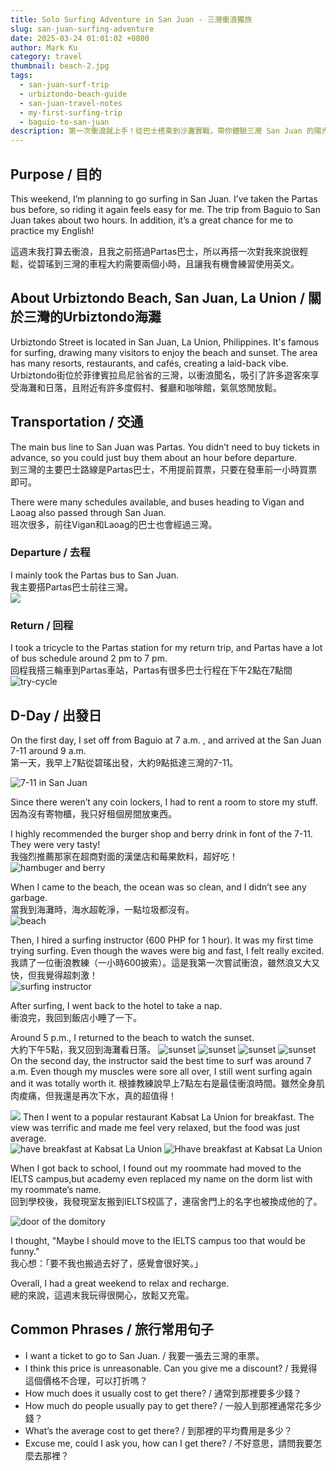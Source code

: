 ```yaml
---
title: Solo Surfing Adventure in San Juan - 三灣衝浪獨旅
slug: san-juan-surfing-adventure
date: 2025-03-24 01:01:02 +0800  
author: Mark Ku  
category: travel  
thumbnail: beach-2.jpg
tags:  
  - san-juan-surf-trip  
  - urbiztondo-beach-guide  
  - san-juan-travel-notes  
  - my-first-surfing-trip  
  - baguio-to-san-juan  
description: 第一次衝浪就上手！從巴士搭乘到沙灘實戰，帶你體驗三灣 San Juan 的陽光與海浪。
---
```


## Purpose / 目的  
This weekend, I’m planning to go surfing in San Juan. I’ve taken the Partas bus before, so riding it again feels easy for me. The trip from Baguio to San Juan takes about two hours. In addition, it’s a great chance for me to practice my English!  

這週末我打算去衝浪，且我之前搭過Partas巴士，所以再搭一次對我來說很輕鬆，從碧瑤到三灣的車程大約需要兩個小時，且讓我有機會練習使用英文。  

## About Urbiztondo Beach, San Juan, La Union / 關於三灣的Urbiztondo海灘  
Urbiztondo Street is located in San Juan, La Union, Philippines. It's famous for surfing, drawing many visitors to enjoy the beach and sunset. The area has many resorts, restaurants, and cafés, creating a laid-back vibe.  
Urbiztondo街位於菲律賓拉烏尼翁省的三灣，以衝浪聞名，吸引了許多遊客來享受海灘和日落，且附近有許多度假村、餐廳和咖啡館，氣氛悠閒放鬆。  

## Transportation / 交通  
The main bus line to San Juan was Partas. You didn’t need to buy tickets in advance, so you could just buy them about an hour before departure.    
到三灣的主要巴士路線是Partas巴士，不用提前買票，只要在發車前一小時買票即可。  

There were many schedules available, and buses heading to Vigan and Laoag also passed through San Juan.  
班次很多，前往Vigan和Laoag的巴士也會經過三灣。  

### Departure / 去程  
I mainly took the Partas bus to San Juan.  
我主要搭Partas巴士前往三灣。  
![](departure-bus-schedule.jpg)

### Return / 回程  
I took a tricycle to the Partas station for my return trip, and Partas have a lot of bus schedule around 2 pm to 7 pm.  
回程我搭三輪車到Partas車站，Partas有很多巴士行程在下午2點在7點間  
![try-cycle](try-cycle.jpg)

## D-Day / 出發日  
On the first day, I set off from Baguio at 7 a.m. , and arrived at the San Juan 7-11 around 9 a.m.  
第一天，我早上7點從碧瑤出發，大約9點抵達三灣的7-11。  

![7-11 in San Juan ](convenient-store-in-san-juan.jpg)

Since there weren’t any coin lockers, I had to rent a room to store my stuff.   
因為沒有寄物櫃，我只好租個房間放東西。

I highly recommended the burger shop and berry drink in font of the 7-11. They were very tasty!  
我強烈推薦那家在超商對面的漢堡店和莓果飲料，超好吃！
![hambuger and berry](hambuger-and-berry.jpg)

When I came to the beach, the ocean was so clean, and I didn’t see any garbage.  
當我到海灘時，海水超乾淨，一點垃圾都沒有。  
![beach](beach-2.jpg)

Then, I hired a surfing instructor (600 PHP for 1 hour). It was my first time trying surfing. Even though the waves were big and fast, I felt really excited.  
我請了一位衝浪教練（一小時600披索）。這是我第一次嘗試衝浪，雖然浪又大又快，但我覺得超刺激！  
![surfing instructor](surfing-instructor.jpg)

After surfing, I went back to the hotel to take a nap.  
衝浪完，我回到飯店小睡了一下。

Around 5 p.m., I returned to the beach to watch the sunset.    
大約下午5點，我又回到海灘看日落。
![sunset](sunset-4.jpg)
![sunset](sunset-3.jpg)
![sunset](sunset-2.jpg)
![sunset](sunset-5.jpg)
On the second day, the instructor said the best time to surf was around 7 a.m. Even though my muscles were sore all over, I still went surfing again and it was totally worth it.
根據教練說早上7點左右是最佳衝浪時間。雖然全身肌肉痠痛，但我還是再次下水，真的超值得！  

![](surfing.jpg)
Then I went to a popular restaurant Kabsat La Union for breakfast. The view was terrific and made me feel very relaxed, but the food was just average.  
![have breakfast at Kabsat La Union](breakfast-2.jpg)
![Hhave breakfast at Kabsat La Union](breakfast-1.jpg)

When I got back to school, I found out my roommate had moved to the IELTS campus,but academy even replaced my name on the dorm list with my roommate’s name.    
回到學校後，我發現室友搬到IELTS校區了，連宿舍門上的名字也被換成他的了。  

![door of the domitory](door-of-the-domitory.jpg)

I thought, "Maybe I should move to the IELTS campus too that would be funny."  
我心想：「要不我也搬過去好了，感覺會很好笑。」

Overall, I had a great weekend to relax and recharge.  
總的來說，這週末我玩得很開心，放鬆又充電。

## Common Phrases / 旅行常用句子  
- I want a ticket to go to San Juan. / 我要一張去三灣的車票。  
- I think this price is unreasonable. Can you give me a discount? / 我覺得這個價格不合理，可以打折嗎？
- How much does it usually cost to get there? / 通常到那裡要多少錢？
- How much do people usually pay to get there? / 一般人到那裡通常花多少錢？
- What’s the average cost to get there? / 到那裡的平均費用是多少？
- Excuse me, could I ask you, how can I get there? / 不好意思，請問我要怎麼去那裡？ 

